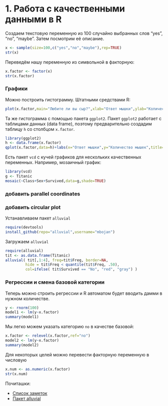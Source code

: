 # 1. Работа с качественными данными в R

Создаем текстовую переменную из 100 случайно выбранных слов "yes", "no", "maybe". Затем посмотрим её описание.
```r
x <- sample(size=100,c("yes","no","maybe"),rep=TRUE)
str(x) 
```

Переведём нашу переменную из символьной в факторную:
```r
x.factor <- factor(x)
str(x.factor)
```


### Графики

Можно построить гистограмму. Штатными средствами R:
```r
plot(x.factor,main="Любите ли вы сыр?",xlab="Ответ мышки",ylab="Количество мышек")
```

Та же гистограмма с помощью пакета `ggplot2`. Пакет `ggplot2` работает с таблицами данных (data frame), поэтому предварительно создадим таблицу `h` со столбцом `x.factor`.
```r
library(ggplot2)
h <- data.frame(x.factor)
qplot(x.factor,data=h)+labs(x="Ответ мышки",y="Количество мышек",title="Любите ли вы сыр?")
```

Есть пакет `vcd` с кучей графиков для нескольких качественных переменных. Например, мозаичный график:
```r
library(vcd)
g <- Titanic
mosaic(~Class+Sex+Survived,data=g,shade=TRUE)
```



### добавить parallel coordinates

### добавить circular plot


Устанавливаем пакет `alluvial`
```r
require(devtools)
install_github(repo="alluvial",username="mbojan")
```

Загружаем `alluvial`
```r
require(alluvial)
tit <- as.data.frame(Titanic)
alluvial( tit[,1:4], freq=tit$Freq, border=NA,
         hide = tit$Freq < quantile(tit$Freq, .50),
         col=ifelse( tit$Survived == "No", "red", "gray") )
```



### Регрессии и смена базовой категории

Теперь можно строить регрессии и R автоматом будет вводить дамми в нужном количестве. 
```r
y <- rnorm(100)
model1 <- lm(y~x.factor)
summary(model1)
```

Мы легко можем указать категорию `no` в качестве базовой:
```r
x.factor <- relevel(x.factor,ref="no")
model2 <- lm(y~x.factor)
summary(model2)
```

Для некоторых целей можно перевести факторную переменную в числовую
```r
x.num <- as.numeric(x.factor)
str(x.num)
```

Почиташки:

* [Cписок заметок](https://github.com/bdemeshev/em301/wiki/R)
* [Пакет alluvial](http://bc.bojanorama.pl/2014/03/alluvial-diagrams/)

